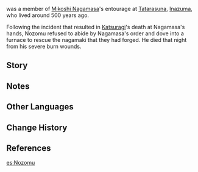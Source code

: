 {{Character Infobox
|type             = Mentioned
|image            = <!--NPC Nozomu.png-->
|realname         = 
|deceased         = Died around 500 years ago
|region           = Inazuma

|affiliation      = 
|title            = 
}}
{{Lang|'''Nozumu'''|ja=望|ja_rm=Nozomu}} was a member of [[Mikoshi Nagamasa]]'s entourage at [[Tatarasuna]], [[Inazuma]], who lived around 500 years ago.

Following the incident that resulted in [[Katsuragi]]'s death at Nagamasa's hands, Nozomu refused to abide by Nagamasa's order and dove into a furnace to rescue the nagamaki that they had forged. He died that night from his severe burn wounds.

==Story== 
{{Transclude|Kinjirou|Story}}

==Notes==
{{Reflist|note=1}}

==Other Languages==
{{Other Languages|default_hidden = 1
|en      = Nozomu
|zhs     = 阿望
|zhs_rm  = Ā Wàng
|zht     = 阿望
|zht_rm  = Ā Wàng
|ja      = 望
|ja_rm   = Nozomu
|ko      = 노조무
|es      = Nozomu
|fr      = Nozomu
|ru      = Нодзому
|th      = Nozomu
|vi      = Nozomu
|de      = Nozumu
|id      = Nozomu
|pt      = Nozomu
|tr      = Nozomu
|it      = Nozomu
}}

==Change History==
{{Change History|introduced=2.0}}

==References==
{{Reflist}}

[[es:Nozomu]]